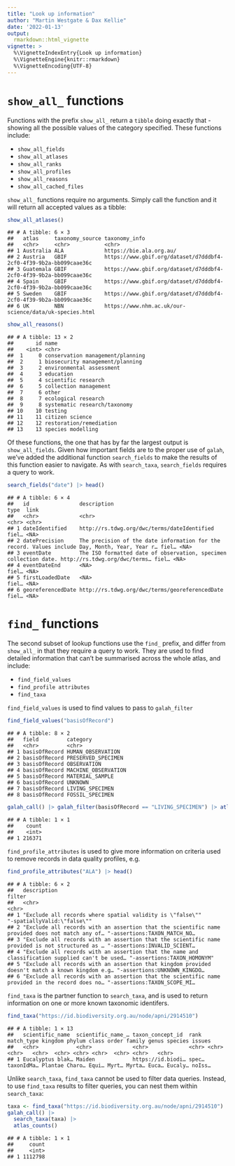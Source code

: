 ```yaml
---
title: "Look up information"
author: "Martin Westgate & Dax Kellie"
date: '2022-01-13'
output:
  rmarkdown::html_vignette
vignette: >
  %\VignetteIndexEntry{Look up information}
  %\VignetteEngine{knitr::rmarkdown}
  %\VignetteEncoding{UTF-8}
---
```


# `show_all_` functions
Functions with the prefix `show_all_` return a `tibble` doing exactly that 
- showing all the possible values of the category specified. These functions include:

-   `show_all_fields`
-   `show_all_atlases`
-   `show_all_ranks`
-   `show_all_profiles`
-   `show_all_reasons`
-   `show_all_cached_files`

`show_all_` functions require no arguments. Simply call the function and it will 
return all accepted values as a tibble:


```r
show_all_atlases()
```

```
## # A tibble: 6 × 3
##   atlas     taxonomy_source taxonomy_info                                                    
##   <chr>     <chr>           <chr>                                                            
## 1 Australia ALA             https://bie.ala.org.au/                                          
## 2 Austria   GBIF            https://www.gbif.org/dataset/d7dddbf4-2cf0-4f39-9b2a-bb099caae36c
## 3 Guatemala GBIF            https://www.gbif.org/dataset/d7dddbf4-2cf0-4f39-9b2a-bb099caae36c
## 4 Spain     GBIF            https://www.gbif.org/dataset/d7dddbf4-2cf0-4f39-9b2a-bb099caae36c
## 5 Sweden    GBIF            https://www.gbif.org/dataset/d7dddbf4-2cf0-4f39-9b2a-bb099caae36c
## 6 UK        NBN             https://www.nhm.ac.uk/our-science/data/uk-species.html
```

```r
show_all_reasons()
```

```
## # A tibble: 13 × 2
##       id name                            
##    <int> <chr>                           
##  1     0 conservation management/planning
##  2     1 biosecurity management/planning 
##  3     2 environmental assessment        
##  4     3 education                       
##  5     4 scientific research             
##  6     5 collection management           
##  7     6 other                           
##  8     7 ecological research             
##  9     8 systematic research/taxonomy    
## 10    10 testing                         
## 11    11 citizen science                 
## 12    12 restoration/remediation         
## 13    13 species modelling
```

Of these functions, the one that has by far the largest output is `show_all_fields`.
Given how important fields are to the proper use of `galah`, we've added the 
additional function `search_fields` to make the results of this function easier 
to navigate. As with `search_taxa`, `search_fields` requires a query to work.


```r
search_fields("date") |> head()
```

```
## # A tibble: 6 × 4
##   id                description                                                                                    type  link 
##   <chr>             <chr>                                                                                          <chr> <chr>
## 1 dateIdentified    http://rs.tdwg.org/dwc/terms/dateIdentified                                                    fiel… <NA> 
## 2 datePrecision     The precision of the date information for the record. Values include Day, Month, Year, Year r… fiel… <NA> 
## 3 eventDate         The ISO formatted date of observation, specimen collection date. http://rs.tdwg.org/dwc/terms… fiel… <NA> 
## 4 eventDateEnd      <NA>                                                                                           fiel… <NA> 
## 5 firstLoadedDate   <NA>                                                                                           fiel… <NA> 
## 6 georeferencedDate http://rs.tdwg.org/dwc/terms/georeferencedDate                                                 fiel… <NA>
```


# `find_` functions
The second subset of lookup functions use the `find_` prefix, and differ from
`show_all_` in that they require a query to work. They are used to find 
detailed information that can't be summarised across the whole atlas, and include:

-   `find_field_values`
-   `find_profile attributes`
-   `find_taxa`

`find_field_values` is used to find values to pass to `galah_filter`


```r
find_field_values("basisOfRecord")
```

```
## # A tibble: 8 × 2
##   field         category           
##   <chr>         <chr>              
## 1 basisOfRecord HUMAN_OBSERVATION  
## 2 basisOfRecord PRESERVED_SPECIMEN 
## 3 basisOfRecord OBSERVATION        
## 4 basisOfRecord MACHINE_OBSERVATION
## 5 basisOfRecord MATERIAL_SAMPLE    
## 6 basisOfRecord UNKNOWN            
## 7 basisOfRecord LIVING_SPECIMEN    
## 8 basisOfRecord FOSSIL_SPECIMEN
```

```r
galah_call() |> galah_filter(basisOfRecord == "LIVING_SPECIMEN") |> atlas_counts()
```

```
## # A tibble: 1 × 1
##    count
##    <int>
## 1 216371
```

`find_profile_attributes` is used to give more information on criteria used
to remove records in data quality profiles, e.g.


```r
find_profile_attributes("ALA") |> head()
```

```
## # A tibble: 6 × 2
##   description                                                                                     filter                      
##   <chr>                                                                                           <chr>                       
## 1 "Exclude all records where spatial validity is \"false\""                                       "-spatiallyValid:\"false\"" 
## 2 "Exclude all records with an assertion that the scientific name provided does not match any of… "-assertions:TAXON_MATCH_NO…
## 3 "Exclude all records with an assertion that the scientific name provided is not structured as … "-assertions:INVALID_SCIENT…
## 4 "Exclude all records with an assertion that the name and classification supplied can't be used… "-assertions:TAXON_HOMONYM" 
## 5 "Exclude all records with an assertion that kingdom provided doesn't match a known kingdom e.g… "-assertions:UNKNOWN_KINGDO…
## 6 "Exclude all records with an assertion that the scientific name provided in the record does no… "-assertions:TAXON_SCOPE_MI…
```

`find_taxa` is the partner function to `search_taxa`, and is used to return
information on one or more known taxonomic identifers.


```r
find_taxa("https://id.biodiversity.org.au/node/apni/2914510")
```

```
## # A tibble: 1 × 13
##   scientific_name  scientific_name_… taxon_concept_id  rank  match_type kingdom phylum class order family genus species issues
##   <chr>            <chr>             <chr>             <chr> <chr>      <chr>   <chr>  <chr> <chr> <chr>  <chr> <chr>   <chr> 
## 1 Eucalyptus blak… Maiden            https://id.biodi… spec… taxonIdMa… Plantae Charo… Equi… Myrt… Myrta… Euca… Eucaly… noIss…
```

Unlike `search_taxa`, `find_taxa` cannot be used to filter data queries. 
Instead, to use `find_taxa` results to filter queries, you can nest them 
within `search_taxa`:


```r
taxa <- find_taxa("https://id.biodiversity.org.au/node/apni/2914510")
galah_call() |> 
  search_taxa(taxa) |>
  atlas_counts()
```

```
## # A tibble: 1 × 1
##     count
##     <int>
## 1 1112798
```
